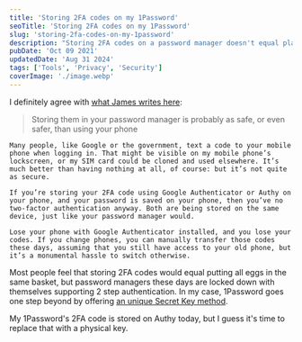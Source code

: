 ```yaml
---
title: 'Storing 2FA codes on my 1Password'
seoTitle: 'Storing 2FA codes on my 1Password'
slug: 'storing-2fa-codes-on-my-1password'
description: "Storing 2FA codes on a password manager doesn't equal placing all eggs in the same basket. That's because password managers come with unique security features."
pubDate: 'Oct 09 2021'
updatedDate: 'Aug 31 2024'
tags: ['Tools', 'Privacy', 'Security']
coverImage: './image.webp'
---
```


I definitely agree with [what James writes here](https://blog.james.cridland.net/should-you-store-your-2fa-totp-tokens-in-your-password-manager-9798199b728):

> Storing them in your password manager is probably as safe, or even safer, than using your phone

    Many people, like Google or the government, text a code to your mobile phone when logging in. That might be visible on my mobile phone’s lockscreen, or my SIM card could be cloned and used elsewhere. It’s much better than having nothing at all, of course: but it’s not quite as secure.

    If you’re storing your 2FA code using Google Authenticator or Authy on your phone, and your password is saved on your phone, then you’ve no two-factor authentication anyway. Both are being stored on the same device, just like your password manager would.

    Lose your phone with Google Authenticator installed, and you lose your codes. If you change phones, you can manually transfer those codes these days, assuming that you still have access to your old phone, but it’s a monumental hassle to switch otherwise.

Most people feel that storing 2FA codes would equal putting all eggs in the same basket, but password managers these days are locked down with themselves supporting 2 step authentication. In my case, 1Password goes one step beyond by offering [an unique Secret Key method](https://support.1password.com/secret-key/).

My 1Password's 2FA code is stored on Authy today, but I guess it's time to replace that with a physical key.
